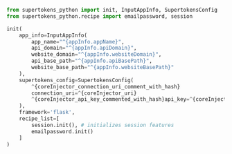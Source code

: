 
```python
from supertokens_python import init, InputAppInfo, SupertokensConfig
from supertokens_python.recipe import emailpassword, session

init(
    app_info=InputAppInfo(
        app_name="^{appInfo.appName}",
        api_domain="^{appInfo.apiDomain}",
        website_domain="^{appInfo.websiteDomain}",
        api_base_path="^{appInfo.apiBasePath}",
        website_base_path="^{appInfo.websiteBasePath}"
    ),
    supertokens_config=SupertokensConfig(
        ^{coreInjector_connection_uri_comment_with_hash}
        connection_uri=^{coreInjector_uri}
        ^{coreInjector_api_key_commented_with_hash}api_key=^{coreInjector_api_key}
    ),
    framework='flask',
    recipe_list=[
	    session.init(), # initializes session features
        emailpassword.init()
    ]
)
```
